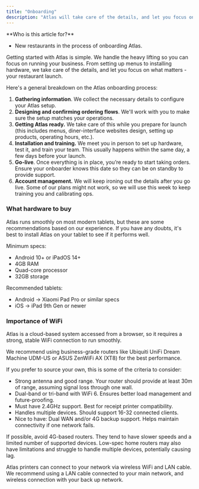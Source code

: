 ```yaml
---
title: "Onboarding"
description: "Atlas will take care of the details, and let you focus on what matters. Use this guide for best practices before onboarding."
---
```


<Info>
  **Who is this article for?**

  - New restaurants in the process of onboarding Atlas.
</Info>

Getting started with Atlas is simple. We handle the heavy lifting so you can focus on running your business. From setting up menus to installing hardware, we take care of the details, and let you focus on what matters - your restaurant launch.

Here's a general breakdown on the Atlas onboarding process:

1. **Gathering information**. We collect the necessary details to configure your Atlas setup.
2. **Designing and confirming ordering flows**. We'll work with you to make sure the setup matches your operations.
3. **Getting Atlas ready.** We take care of this while you prepare for launch (this includes menus, diner-interface websites design, setting up products, operating hours, etc.).
4. **Installation and training.** We meet you in person to set up hardware, test it, and train your team. This usually happens within the same day, a few days before your launch.
5. **Go-live**. Once everything is in place, you’re ready to start taking orders. Ensure your onboarder knows this date so they can be on standby to provide support.
6. **Account management.** We will keep ironing out the details after you go live. Some of our plans might not work, so we will use this week to keep training you and calibrating ops.

### What hardware to buy

Atlas runs smoothly on most modern tablets, but these are some recommendations based on our experience. If you have any doubts, it's best to install Atlas on your tablet to see if it performs well.

Minimum specs:

- Android 10\+ or iPadOS 14\+
- 4GB RAM
- Quad-core processor
- 32GB storage

Recommended tablets:

- Android -\> Xiaomi Pad Pro or similar specs
- iOS -\> iPad 9th Gen or newer

### Importance of WiFi

Atlas is a cloud-based system accessed from a browser, so it requires a strong, stable WiFi connection to run smoothly.

We recommend using business-grade routers like Ubiquiti UniFi Dream Machine UDM-US or ASUS ZenWiFi AX (XT8) for the best performance. 

If you prefer to source your own, this is some of the criteria to consider:

- Strong antenna and good range. Your router should provide at least 30m of range, assuming signal loss through one wall.
- Dual-band or tri-band with WiFi 6. Ensures better load management and future-proofing.
- Must have 2.4GHz support. Best for receipt printer compatibility.
- Handles multiple devices. Should support 16-32 connected clients.
- Nice to have: Dual WAN and/or 4G backup support. Helps maintain connectivity if one network fails.

If possible, avoid 4G-based routers. They tend to have slower speeds and a limited number of supported devices. Low-spec home routers may also have limitations and struggle to handle multiple devices, potentially causing lag.

Atlas printers can connect to your network via wireless WiFi and LAN cable. We recommend using a LAN cable connected to your main network, and wireless connection with your back up network.